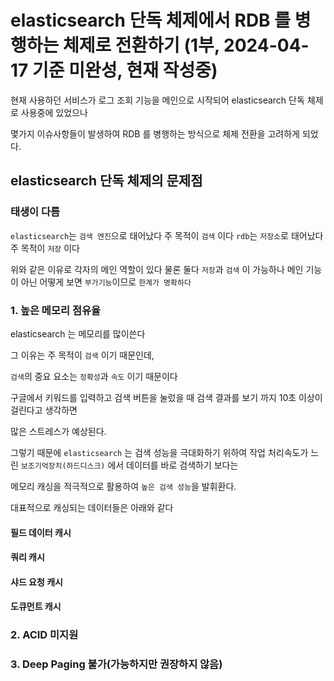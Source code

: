 # elasticsearch 단독 체제에서 RDB 를 병행하는 체제로 전환하기 (1부, 2024-04-17 기준 미완성, 현재 작성중)

현재 사용하던 서비스가 로그 조회 기능을 메인으로 시작되어 elasticsearch 단독 체제로 사용중에 있었으나

몇가지 이슈사항들이 발생하여 RDB 를 병행하는 방식으로 체제 전환을 고려하게 되었다.

## elasticsearch 단독 체제의 문제점

### 태생이 다름

`elasticsearch`는 `검색 엔진`으로 태어났다 주 목적이 `검색` 이다
`rdb`는 `저장소`로 태어났다 주 목적이 `저장` 이다

위와 같은 이유로 각자의 메인 역할이 있다
물론 둘다 `저장`과 `검색` 이 가능하나 메인 기능이 아닌 어떻게 보면 `부가기능`이므로 `한계가 명확하다`

### 1. 높은 메모리 점유율

elasticsearch 는 메모리를 많이쓴다

그 이유는 주 목적이 `검색` 이기 때문인데,

`검색`의 중요 요소는 `정확성`과 `속도` 이기 때문이다

구글에서 키워드를 입력하고 검색 버튼을 눌렀을 때 검색 결과를 보기 까지 10초 이상이 걸린다고 생각하면

많은 스트레스가 예상된다.

그렇기 때문에 `elasticsearch` 는 검색 성능을 극대화하기 위하여 작업 처리속도가 느린 `보조기억장치(하드디스크)` 에서 데이터를 바로 검색하기 보다는

메모리 캐싱을 적극적으로 활용하여 `높은 검색 성능`을 발휘환다.

대표적으로 캐싱되는 데이터들은 아래와 같다

#### 필드 데이터 캐시

#### 쿼리 캐시

#### 샤드 요청 캐시

#### 도큐먼트 캐시

### 2. ACID 미지원

### 3. Deep Paging 불가(가능하지만 권장하지 않음)
